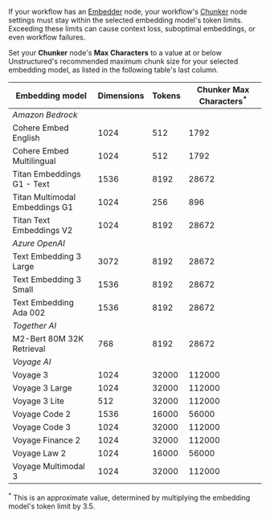 If your workflow has an [Embedder](/ui/embedding) node, your workflow's [Chunker](/ui/chunking) node settings must stay within the selected embedding model's token limits. 
Exceeding these limits can cause context loss, suboptimal embeddings, or even workflow failures.

Set your **Chunker** node's **Max Characters** to a value at or below Unstructured's recommended maximum chunk size for your selected embedding model, 
as listed in the following table's last column.

| Embedding model | Dimensions | Tokens | Chunker Max Characters<sup>*</sup> |
|---|---|---|---|
| _Amazon Bedrock_ | | | |
| Cohere Embed English | 1024 | 512 | 1792 |
| Cohere Embed Multilingual | 1024 | 512 | 1792 |
| Titan Embeddings G1 - Text | 1536 | 8192 | 28672 |
| Titan Multimodal Embeddings G1 | 1024 | 256 | 896 |
| Titan Text Embeddings V2 | 1024 | 8192 | 28672 |
| _Azure OpenAI_ | | | | 
| Text Embedding 3 Large | 3072 | 8192 | 28672 |
| Text Embedding 3 Small | 1536 | 8192 | 28672 |
| Text Embedding Ada 002 | 1536 | 8192 | 28672 |
| _Together AI_ | | | |
| M2-Bert 80M 32K Retrieval | 768 | 8192 | 28672 |
| _Voyage AI_ | | | |
| Voyage 3 | 1024 | 32000 | 112000 |
| Voyage 3 Large | 1024 | 32000 | 112000 |
| Voyage 3 Lite | 512 | 32000 | 112000 |
| Voyage Code 2 | 1536 | 16000| 56000 |
| Voyage Code 3 | 1024 | 32000 | 112000 |
| Voyage Finance 2 | 1024 | 32000| 112000 |
| Voyage Law 2 | 1024 | 16000 | 56000 |
| Voyage Multimodal 3 | 1024 | 32000 | 112000 |

<sup>*</sup> This is an approximate value, determined by multiplying the embedding model's token limit by 3.5.